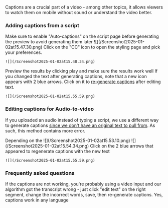 #

Captions are a crucial part of a video - among other topics, it allows viewers to watch them on mobile without sound or understand the video better.&#x20;

### Adding captions from a script

<Tip>
  Make sure to enable "Auto-captions" on the script page before generating the preview to avoid generating them later
</Tip>

<Steps>
  <Step title="Toggle the captions in the right sidebar">
    ![](/Screenshot2025-01-02at15.47.30.png)
  </Step>

  <Step title="Pick style, size and position">
    Click on the "CC" icon to open the styling page and pick your preferences.&#x20;

    ![](/Screenshot2025-01-02at15.48.34.png)
  </Step>

  <Step title="Preview the results">
    Preview the results by clicking play and make sure the results work well
  </Step>

  <Step title="Re-generate captions if you edit text">
    If you changed the text after generating captions, note that a new icon appears with 2 blue arrows. Click on it to <u>re-generate captions</u> after editing text.

    ![](/Screenshot2025-01-02at15.55.59.png)
  </Step>
</Steps>

### Editing captions for Audio-to-video

If you uploaded an audio instead of typing a script, we use a different way to generate captions <u>since we don't have an original text to pull from</u>. As such, this method contains more error.

<Steps>
  <Step title="Preview the captions to see if there are typos">
    Depending on the
  </Step>

  <Step title="Click on the audio segment that has inaccurate captions">
    ![](/Screenshot2025-01-02at15.53.10.png)
  </Step>

  <Step title="Click on the word you wish to fix, correct it, then save">
    ![](/Screenshot2025-01-02at15.54.34.png)
  </Step>

  <Step title="Don't forget to re-generate captions!">
    Click on the 2 blue arrows that appeared to regenerate captions with the new text

    ![](/Screenshot2025-01-02at15.55.59.png)
  </Step>
</Steps>

### Frequently asked questions

<AccordionGroup>
  <Accordion title="How do I fix a typo in captions?" defaultOpen={false}>
    If the captions are not working, you're probably using a video input and our algorithm got the transcript wrong - just click "edit text" on the right segment, change the incorrect words, save, then re-generate captions.
  </Accordion>

  <Accordion title="Do captions work in any language?" defaultOpen={false}>
    Yes, captions work in any language
  </Accordion>
</AccordionGroup>